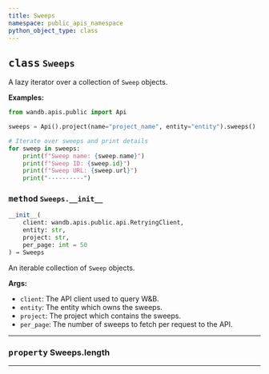 ```yaml
---
title: Sweeps
namespace: public_apis_namespace
python_object_type: class
---
```


<PublicApiUse/>


<Card title="View the source code" href="https://github.com/wandb/wandb/blob/main/wandb/apis/public/sweeps.py" icon="github"/>




## <kbd>class</kbd> `Sweeps`
A lazy iterator over a collection of `Sweep` objects. 



**Examples:**
 ```python
from wandb.apis.public import Api

sweeps = Api().project(name="project_name", entity="entity").sweeps()

# Iterate over sweeps and print details
for sweep in sweeps:
     print(f"Sweep name: {sweep.name}")
     print(f"Sweep ID: {sweep.id}")
     print(f"Sweep URL: {sweep.url}")
     print("----------")
``` 

### <kbd>method</kbd> `Sweeps.__init__`

```python
__init__(
    client: wandb.apis.public.api.RetryingClient,
    entity: str,
    project: str,
    per_page: int = 50
) → Sweeps
```

An iterable collection of `Sweep` objects. 



**Args:**
 
 - `client`:  The API client used to query W&B. 
 - `entity`:  The entity which owns the sweeps. 
 - `project`:  The project which contains the sweeps. 
 - `per_page`:  The number of sweeps to fetch per request to the API. 


---


### <kbd>property</kbd> Sweeps.length





---



